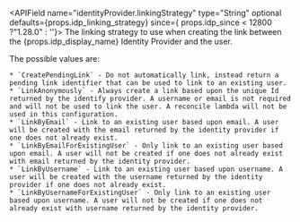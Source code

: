 
<APIField name="identityProvider.linkingStrategy" type="String" optional defaults={props.idp_linking_strategy} since={ props.idp_since < 12800 ?"1.28.0" : ''}>
  The linking strategy to use when creating the link between the {props.idp_display_name} Identity Provider and the user.

  The possible values are:

    * `CreatePendingLink` - Do not automatically link, instead return a pending link identifier that can be used to link to an existing user.
    * `LinkAnonymously` - Always create a link based upon the unique Id returned by the identify provider. A username or email is not required and will not be used to link the user. A reconcile lambda will not be used in this configuration.
    * `LinkByEmail` - Link to an existing user based upon email. A user will be created with the email returned by the identity provider if one does not already exist.
    * `LinkByEmailForExistingUser` - Only link to an existing user based upon email. A user will not be created if one does not already exist with email returned by the identity provider.
    * `LinkByUsername` - Link to an existing user based upon username. A user will be created with the username returned by the identity provider if one does not already exist.
    * `LinkByUsernameForExistingUser` - Only link to an existing user based upon username. A user will not be created if one does not already exist with username returned by the identity provider.
</APIField>
